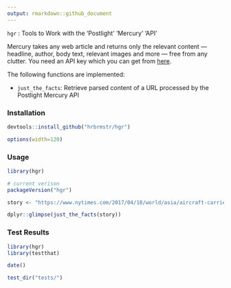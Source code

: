 ```yaml
---
output: rmarkdown::github_document
---
```


`hgr` : Tools to Work with the 'Postlight' 'Mercury' 'API'

Mercury takes any web article and returns only the relevant content — headline, author, body text, relevant images and more — free from any clutter. You need an API key which you can get from [here](https://mercury.postlight.com).

The following functions are implemented:

- `just_the_facts`:	Retrieve parsed content of a URL processed by the Postlight Mercury API

### Installation

```r
devtools::install_github("hrbrmstr/hgr")
```

```r
options(width=120)
```

### Usage

```r
library(hgr)

# current verison
packageVersion("hgr")

story <- "https://www.nytimes.com/2017/04/18/world/asia/aircraft-carrier-north-korea-carl-vinson.html?hp&action=click&pgtype=Homepage&clickSource=story-heading&module=first-column-region&region=top-news&WT.nav=top-news&_r=0"

dplyr::glimpse(just_the_facts(story))

```

### Test Results

```r
library(hgr)
library(testthat)

date()

test_dir("tests/")
```

